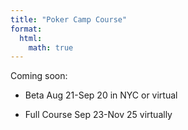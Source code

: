 ```yaml
---
title: "Poker Camp Course"
format:
  html:
    math: true
---
```

Coming soon: 

- Beta Aug 21-Sep 20 in NYC or virtual

- Full Course Sep 23-Nov 25 virtually